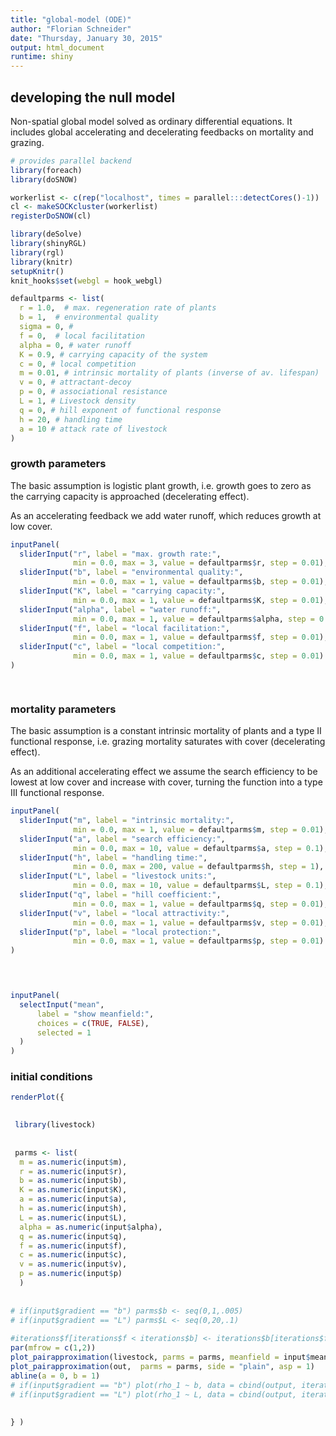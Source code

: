 ```yaml
---
title: "global-model (ODE)"
author: "Florian Schneider"
date: "Thursday, January 30, 2015"
output: html_document
runtime: shiny
---
```


   
## developing the null model

Non-spatial global model solved as ordinary differential equations. It includes global accelerating and decelerating feedbacks on mortality and grazing.

```r

# provides parallel backend
library(foreach)
library(doSNOW)

workerlist <- c(rep("localhost", times = parallel:::detectCores()-1)) 
cl <- makeSOCKcluster(workerlist)
registerDoSNOW(cl)

library(deSolve)
library(shinyRGL)
library(rgl)
library(knitr)
setupKnitr()
knit_hooks$set(webgl = hook_webgl)

defaultparms <- list(
  r = 1.0,  # max. regeneration rate of plants
  b = 1,  # environmental quality
  sigma = 0, #
  f = 0,  # local facilitation
  alpha = 0, # water runoff
  K = 0.9, # carrying capacity of the system
  c = 0, # local competition
  m = 0.01, # intrinsic mortality of plants (inverse of av. lifespan)
  v = 0, # attractant-decoy
  p = 0, # associational resistance
  L = 1, # Livestock density
  q = 0, # hill exponent of functional response
  h = 20, # handling time
  a = 10 # attack rate of livestock
)


```

### growth parameters

The basic assumption is logistic plant growth, i.e. growth goes to zero as the carrying capacity is approached (decelerating effect). 

As an accelerating feedback we add water runoff, which reduces growth at low cover. 

```r

inputPanel(
  sliderInput("r", label = "max. growth rate:",
              min = 0.0, max = 3, value = defaultparms$r, step = 0.01),
  sliderInput("b", label = "environmental quality:",
              min = 0.0, max = 1, value = defaultparms$b, step = 0.01),
  sliderInput("K", label = "carrying capacity:",
              min = 0.0, max = 1, value = defaultparms$K, step = 0.01),
  sliderInput("alpha", label = "water runoff:",
              min = 0.0, max = 1, value = defaultparms$alpha, step = 0.01),
  sliderInput("f", label = "local facilitation:",
              min = 0.0, max = 1, value = defaultparms$f, step = 0.01),
  sliderInput("c", label = "local competition:",
              min = 0.0, max = 1, value = defaultparms$c, step = 0.01)
)

  
```

### mortality parameters

The basic assumption is a constant intrinsic mortality of plants and a type II functional response, i.e. grazing mortality saturates with cover (decelerating effect). 

As an additional accelerating effect we assume the search efficiency to be lowest at low cover and increase with cover, turning the function into a type III functional response.

```r

inputPanel(
  sliderInput("m", label = "intrinsic mortality:",
              min = 0.0, max = 1, value = defaultparms$m, step = 0.01),
  sliderInput("a", label = "search efficiency:",
              min = 0.0, max = 10, value = defaultparms$a, step = 0.1), 
  sliderInput("h", label = "handling time:",
              min = 0.0, max = 200, value = defaultparms$h, step = 1), 
  sliderInput("L", label = "livestock units:",
              min = 0.0, max = 10, value = defaultparms$L, step = 0.1),
  sliderInput("q", label = "hill coefficient:",
              min = 0.0, max = 1, value = defaultparms$q, step = 0.01),
  sliderInput("v", label = "local attractivity:",
              min = 0.0, max = 1, value = defaultparms$v, step = 0.01),
  sliderInput("p", label = "local protection:",
              min = 0.0, max = 1, value = defaultparms$p, step = 0.01)
)

  


inputPanel(
  selectInput("mean",
      label = "show meanfield:",
      choices = c(TRUE, FALSE),
      selected = 1
  )
)

```

### initial conditions
```r


renderPlot({

  
 library(livestock)
  
 
 parms <- list(
  m = as.numeric(input$m),
  r = as.numeric(input$r),
  b = as.numeric(input$b),
  K = as.numeric(input$K),
  a = as.numeric(input$a), 
  h = as.numeric(input$h),
  L = as.numeric(input$L),
  alpha = as.numeric(input$alpha), 
  q = as.numeric(input$q),
  f = as.numeric(input$f),
  c = as.numeric(input$c),
  v = as.numeric(input$v),
  p = as.numeric(input$p) 
  )
 
 
# if(input$gradient == "b") parms$b <- seq(0,1,.005) 
# if(input$gradient == "L") parms$L <- seq(0,20,.1)    
 
#iterations$f[iterations$f < iterations$b] <- iterations$b[iterations$f < iterations$b]
par(mfrow = c(1,2))
plot_pairapproximation(livestock, parms = parms, meanfield = input$mean) -> out
plot_pairapproximation(out,  parms = parms, side = "plain", asp = 1)
abline(a = 0, b = 1)
# if(input$gradient == "b") plot(rho_1 ~ b, data = cbind(output, iterations), type = "p", pch  = 20, ylim = c(0,1))
# if(input$gradient == "L") plot(rho_1 ~ L, data = cbind(output, iterations), type = "p", pch  = 20, ylim = c(0,1))
 
 
} )
```
